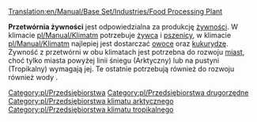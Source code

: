 [[Translation:en/Manual/Base Set/Industries/Food Processing Plant]]

{{pl/Przedsiębiorstwa|image=en/Foodprocplant.png|name=Przetwórnia żywności
|climates=[[pl/Manual/Klimat]], [[pl/Manual/Klimat]].
|accepts=[[pl/Manual/Base Set/Cargos/Żywiec|Żywiec]], [[pl/Manual/Base Set/Cargos/Pszenica|Pszenica]] (klimat Arktyczny) <br> [[pl/Manual/Base Set/Cargos/Owoce|Owoce]], [[pl/Manual/Base Set/Cargos/Kukurydza|Kukurydza]] (klimat Tropikalny)
|produces=[[pl/Manual/Base Set/Cargos/Żywność|Żywność]]
}}

'''Przetwórnia żywności''' jest odpowiedzialna za produkcję [[pl/Manual/Base Set/Cargos/Żywność|żywności]]. W klimacie [[pl/Manual/Klimat]]m potrzebuje [[pl/Manual/Base Set/Cargos/Żywiec|żywca]] i [[pl/Manual/Base Set/Cargos/Pszenica|pszenicy]], w klimacie [[pl/Manual/Klimat]]m najlepiej jest dostarczać [[pl/Manual/Base Set/Cargos/Owoce|owoce]] oraz [[pl/Manual/Base Set/Cargos/Kukurydza|kukurydzę]].
Żywność z przetwórni w obu klimatach jest potrzebna do rozwoju [[pl/Manual/Miasta|miast]], choć tylko miasta powyżej linii śniegu (Arktyczny) lub na pustyni (Tropikalny) wymagają jej. Te ostatnie potrzebują również do rozwoju również wody .

{{pl/Navbox Industries}}

[[Category:pl/Przedsiębiorstwa]]
[[Category:pl/Przedsiębiorstwa drugorzędne]]
[[Category:pl/Przedsiębiorstwa klimatu arktycznego]]
[[Category:pl/Przedsiębiorstwa klimatu tropikalnego]]